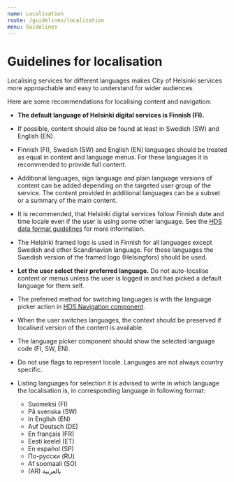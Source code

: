```yaml
---
name: Localisation
route: /guidelines/localization
menu: Guidelines
---
```




# Guidelines for localisation
<LargeParagraph>
    Localising services for different languages makes City of Helsinki services more approachable and easy to understand for wider audiences.
</LargeParagraph>

Here are some recommendations for localising content and navigation:

- **The default language of Helsinki digital services is Finnish (FI).**
- If possible, content should also be found at least in Swedish (SW) and English (EN).
- Finnish (FI), Swedish (SW) and English (EN) languages should be treated as equal in content and language menus. For these languages it is recommended to provide full content.
- Additional languages, sign language and plain language versions of content can be added depending on the targeted user group of the service. The content provided in additional languages can be a subset or a summary of the main content.
- It is recommended, that Helsinki digital services follow Finnish date and time locale even if the user is using some other language. See the [HDS data format guidelines](https://hds.hel.fi/guidelines/data-formats "HDS data format guidelines") for more information.
- The Helsinki framed logo is used in Finnish for all languages except Swedish and other Scandinavian language. For these languages the Swedish version of the framed logo (Helsingfors) should be used.


- **Let the user select their preferred language.** Do not auto-localise content or menus unless the user is logged in and has picked a default language for them self.
- The preferred method for switching languages is with the language picker action in [HDS Navigation component](https://hds.hel.fi/components/navigation "HDS Navigation component documentation"). 
- When the user switches languages, the context should be preserved if localised version of the content is available.
- The language picker component should show the selected language code (FI, SW, EN). 
- Do not use flags to represent locale. Languages are not always country specific.
- Listing languages for selection it is advised to write in which language the localisation is, in corresponding language in following format:
    - Suomeksi (FI)
    - På svenska (SW)
    - In English (EN)
    - Auf Deutsch (DE)
    - En français (FR)
    - Eesti keelel (ET)
    - En español (SP)
    - По-русски (RU)
    - Af soomaali (SO)
    - (AR) بالعربية